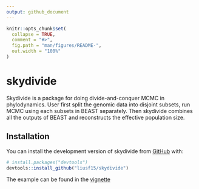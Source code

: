 ```yaml
---
output: github_document
---
```


<!-- README.md is generated from README.Rmd. Please edit that file -->

```r
knitr::opts_chunk$set(
  collapse = TRUE,
  comment = "#>",
  fig.path = "man/figures/README-",
  out.width = "100%"
)
```

# skydivide

<!-- badges: start -->
<!-- badges: end -->

Skydivide is a package for doing divide-and-conquer MCMC in phylodynamics. User first split the genomic data into disjoint subsets, run MCMC using each subsets in BEAST separately. Then skydivide combines all the outputs of BEAST and reconstructs the effective population size.

## Installation

<!-- You can install the released version of skydivide from [CRAN](https://CRAN.R-project.org) with: -->

<!-- ``` r -->
<!-- install.packages("skydivde") -->
<!-- ``` -->

You can install the development version of skydivide from [GitHub](https://github.com/) with:

``` r
# install.packages("devtools")
devtools::install_github("liusf15/skydivide")
```

The example can be found in the [vignette](vignettes/vignette.Rmd)

<!-- ## Example -->

<!-- This is a basic example which shows you how to solve a common problem: -->

<!-- ```{r example} -->
<!-- library(skydivide) -->
<!-- ## basic example code -->
<!-- ``` -->

<!-- What is special about using `README.Rmd` instead of just `README.md`? You can include R chunks like so: -->

<!-- ```{r cars} -->
<!-- summary(cars) -->
<!-- ``` -->

<!-- You'll still need to render `README.Rmd` regularly, to keep `README.md` up-to-date. `devtools::build_readme()` is handy for this. You could also use GitHub Actions to re-render `README.Rmd` every time you push. An example workflow can be found here: <https://github.com/r-lib/actions/tree/master/examples>. -->

<!-- You can also embed plots, for example: -->

<!-- ```{r pressure, echo = FALSE} -->
<!-- plot(pressure) -->
<!-- ``` -->

<!-- In that case, don't forget to commit and push the resulting figure files, so they display on GitHub and CRAN. -->
